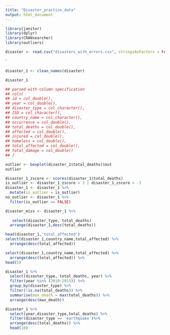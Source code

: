 ```yaml
---
title: "Disaster_practice_data"
output: html_document
---
```


```r
library(janitor)
library(dplyr)
library(CRANsearcher)
library(outliers)

```



```r
disaster <- read.csv("disasters_with_errors.csv", stringsAsFactors = FALSE)
```

`
```r
disaster_1 <- clean_names(disaster) 

disaster_1
```


```r
## parsed with column specification
## cols(
## id = col_double(),
## year = col_double(),
## disaster_type = col_character(),
## ISO = col_character(),
## country_name = col_character(),
## occurrence = col_double(),
## total_deaths = col_double(),
## affected = col_double(),
## injured = col_double(),
## homeless = col_double(),
## total_affected = col_double(),
## total_damage = col_double()
## )
```


```r
outlier <- boxplot(disaster_1$total_deaths)$out
outlier

```
```r
disaster_1_zscore <- scores(disaster_1$total_deaths)
is_outlier <- disaster_1_zscore > 3 | disaster_1_zscore < -3
disaster_1 <- disaster_1 %>%
  mutate(is_outlier = is_outlier)
no_outlier <- disaster_1 %>%
  filter(is_outlier == FALSE)
```



```r
disaster_miss <- disaster_1 %>% 
  
   select(disaster_type, total_deaths)
  arrange(disaster_1,desc(total_deaths))
```


```r
head(disaster_1,'total_affected')
select(disaster_1,country_name,total_affected) %>%
  arrange(desc(total_affected))
```

```r
select(disaster_1,country_name,total_affected) %>%
  arrange(desc(total_affected)) %>%
head(5)
```

```r

disaster_1 %>% 
  select(disaster_type, total_deaths, year) %>%
  filter(year %in% (2010:2015)) %>% 
  group_by(disaster_type) %>%
  filter(!is.na(total_deaths)) %>%
  summarise(max_death = max(total_deaths)) %>%
  arrange(desc(max_death))

```

```r
disaster_1 %>%
  select(year,disaster_type,total_deaths) %>%
  filter(disaster_type == 'earthquake')%>%
  arrange(desc(total_deaths)) %>%
  head(10)
```

